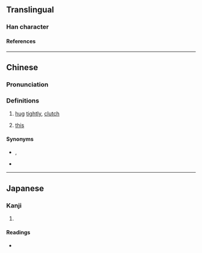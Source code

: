 {{character info/new}}
==Translingual==

===Han character===
{{Han char|rn=64|rad=手|as=10|sn=14|four=22550|canj=HQORQ,QORQ|ids=⿲龵合手(GJK),⿲手合手(HT)}}

====References====
{{Han ref|kx=0449.081|dkj=12554|dj=0799.300|hdz=31928.010|uh=643F}}

----

==Chinese==
{{zh-forms}}

===Pronunciation===
{{zh-pron
|m=gé
|ma=y
|c=gaap3
|w=5geq
|cat=v,w:pron
}}

===Definitions===
{{zh-hanzi}}

# {{lb|zh|dialectal}} [[hug]] [[tightly]], [[clutch]]
# {{lb|zh|Wu}} [[this]]

====Synonyms====
* {{sense|hug}} {{zh-l|抱}}, {{zh-l|摟}}
* {{sense|this}}
{{zh-dial|這}}

----

==Japanese==

===Kanji===
{{ja-kanji|grade=|rs=手10}}

# {{defn|lang=ja|sort=手10}}

====Readings====
* {{ja-readings|on=[[かく]] (kaku)|kun=}}
